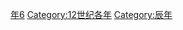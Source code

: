 {{Catnav|頁面分類|历史|歷史時代|年|12世纪各年}}
{{Commons category|1136}}

[[Category:1130年代|年6]]
[[Category:12世纪各年|Category:12世纪各年]]
[[Category:辰年|Category:辰年]]